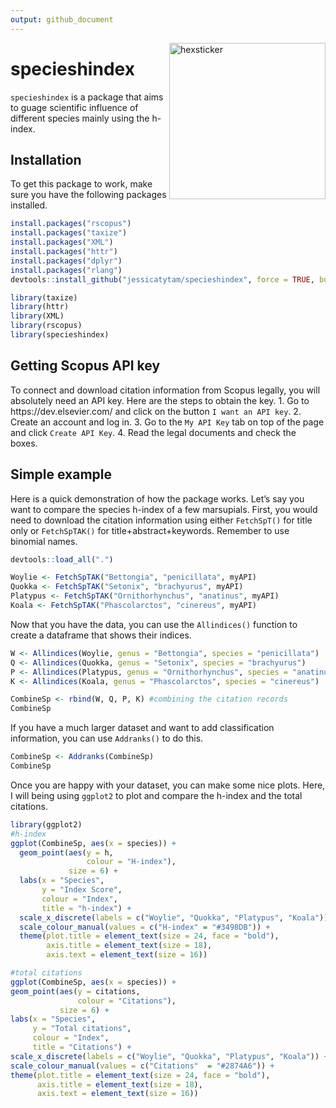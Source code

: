 ```yaml
---
output: github_document
---
```


<img src="C:/Users/iamje/Jess/UNSW/BEES0006/Animals/stickerfile.png?raw=true" alt="hexsticker" height="250px" align="right" />

# specieshindex

`specieshindex` is a package that aims to guage scientific influence of different species mainly using the h-index.

## Installation

To get this package to work, make sure you have the following packages installed.

```r
install.packages("rscopus")
install.packages("taxize")
install.packages("XML")
install.packages("httr")
install.packages("dplyr")
install.packages("rlang")
devtools::install_github("jessicatytam/specieshindex", force = TRUE, build_vignettes = TRUE)

library(taxize)
library(httr)
library(XML)
library(rscopus)
library(specieshindex)
```

## Getting Scopus API key

To connect and download citation information from Scopus legally, you will absolutely need an API key. Here are the steps to obtain the key.
1. Go to https://dev.elsevier.com/ and click on the button `I want an API key`.
2. Create an account and log in.
3. Go to the `My API Key` tab on top of the page and click `Create API Key`.
4. Read the legal documents and check the boxes. 

## Simple example

Here is a quick demonstration of how the package works. Let's say you want to compare the species h-index of a few marsupials. First, you would need to download the citation information using either `FetchSpT()` for title only or `FetchSpTAK()` for title+abstract+keywords. Remember to use binomial names.

```r
devtools::load_all(".")
```

```r
Woylie <- FetchSpTAK("Bettongia", "penicillata", myAPI)
Quokka <- FetchSpTAK("Setonix", "brachyurus", myAPI)
Platypus <- FetchSpTAK("Ornithorhynchus", "anatinus", myAPI)
Koala <- FetchSpTAK("Phascolarctos", "cinereus", myAPI)
```

Now that you have the data, you can use the `Allindices()` function to create a dataframe that shows their indices.

```r
W <- Allindices(Woylie, genus = "Bettongia", species = "penicillata")
Q <- Allindices(Quokka, genus = "Setonix", species = "brachyurus")
P <- Allindices(Platypus, genus = "Ornithorhynchus", species = "anatinus")
K <- Allindices(Koala, genus = "Phascolarctos", species = "cinereus")

CombineSp <- rbind(W, Q, P, K) #combining the citation records
CombineSp
```

If you have a much larger dataset and want to add classification information, you can use `Addranks()` to do this.

```r
CombineSp <- Addranks(CombineSp)
CombineSp
```

Once you are happy with your dataset, you can make some nice plots. Here, I will being using `ggplot2` to plot and compare the h-index and the total citations.

```r
library(ggplot2)
#h-index
ggplot(CombineSp, aes(x = species)) +
  geom_point(aes(y = h,
                 colour = "H-index"),
             size = 6) +
  labs(x = "Species",
       y = "Index Score",
       colour = "Index",
       title = "h-index") +
  scale_x_discrete(labels = c("Woylie", "Quokka", "Platypus", "Koala")) +
  scale_colour_manual(values = c("H-index" = "#3498DB")) +
  theme(plot.title = element_text(size = 24, face = "bold"),
        axis.title = element_text(size = 18),
        axis.text = element_text(size = 16))

#total citations
ggplot(CombineSp, aes(x = species)) +
geom_point(aes(y = citations,
               colour = "Citations"),
           size = 6) +
labs(x = "Species",
     y = "Total citations",
     colour = "Index",
     title = "Citations") +
scale_x_discrete(labels = c("Woylie", "Quokka", "Platypus", "Koala")) + 
scale_colour_manual(values = c("Citations"  = "#2874A6")) +
theme(plot.title = element_text(size = 24, face = "bold"),
      axis.title = element_text(size = 18),
      axis.text = element_text(size = 16))
```
